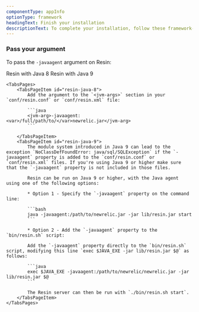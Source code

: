 ```yaml
---
componentType: appInfo
optionType: framework 
headingText: Finish your installation
descriptionText: To complete your installation, follow these framework-specific steps. If you need a different framework, select it at the top of this page.
---
```


### Pass your argument

To pass the `-javaagent` argument on Resin:

<Tabs>
	<TabsBar>
		<TabsBarItem id="resin-java-8">Resin with Java 8</TabsBarItem>
		<TabsBarItem id="resin-java-9">Resin with Java 9</TabsBarItem>
	</TabsBar>

	<TabsPages>
		<TabsPageItem id="resin-java-8">
            Add the argument to the `<jvm-args>` section in your `conf/resin.conf` or `conf/resin.xml` file:

            ```java
            <jvm-arg>-javaagent:<var>/full/path/to/</var>newrelic.jar</jvm-arg>
            ```

		</TabsPageItem>
		<TabsPageItem id="resin-java-9">
            The module system introduced in Java 9 can lead to the exception `NoClassDefFoundError: java/sql/SQLException` if the `-javaagent` property is added to the `conf/resin.conf` or `conf/resin.xml` files. If you're using Java 9 or higher make sure that the `-javaagent` property is not included in those files.

            Resin can be run on Java 9 or higher, with the Java agent using one of the following options:

            * Option 1 - Specify the `-javaagent` property on the command line:

            ```bash
            java -javaagent:/path/to/newrelic.jar -jar lib/resin.jar start
            ```

            * Option 2 - Add the `-javaagent` property to the `bin/resin.sh` script:

            Add the `-javaagent` property directly to the `bin/resin.sh` script, modifying this line `exec $JAVA_EXE -jar lib/resin.jar $@` as follows:

            ```java
            exec $JAVA_EXE -javaagent:/path/to/newrelic/newrelic.jar -jar lib/resin.jar $@
            ```

            The Resin server can then be run with `./bin/resin.sh start`.           
		</TabsPageItem>
	</TabsPages>
</Tabs>